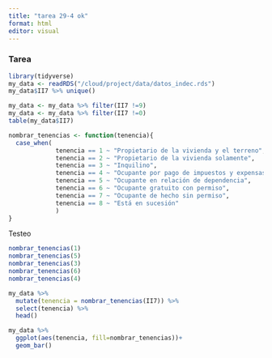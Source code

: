 ```yaml
---
title: "tarea 29-4 ok"
format: html
editor: visual
---
```


### Tarea

```r
library(tidyverse)
my_data <- readRDS("/cloud/project/data/datos_indec.rds")
my_data$II7 %>% unique()
```

```r
my_data <- my_data %>% filter(II7 !=9)
my_data <- my_data %>% filter(II7 !=0)
table(my_data$II7)

```

```r
nombrar_tenencias <- function(tenencia){
  case_when(
             tenencia == 1 ~ "Propietario de la vivienda y el terreno",
             tenencia == 2 ~ "Propietario de la vivienda solamente",
             tenencia == 3 ~ "Inquilino",
             tenencia == 4 ~ "Ocupante por pago de impuestos y expensas",
             tenencia == 5 ~ "Ocupante en relación de dependencia",
             tenencia == 6 ~ "Ocupante gratuito con permiso",
             tenencia == 7 ~ "Ocupante de hecho sin permiso",
             tenencia == 8 ~ "Está en sucesión"
             )
}
```

Testeo

```r
nombrar_tenencias(1)
nombrar_tenencias(5)
nombrar_tenencias(3)
nombrar_tenencias(6)
nombrar_tenencias(4)
```

```r
my_data %>% 
  mutate(tenencia = nombrar_tenencias(II7)) %>% 
  select(tenencia) %>% 
  head()
```

```r
my_data %>%
  ggplot(aes(tenencia, fill=nombrar_tenencias))+
  geom_bar()
         
```
